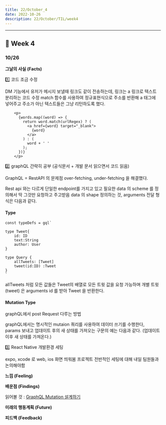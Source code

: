 ```yaml
---
title: 22/October_4
date: 2022-10-26
description: 22/October/TIL/week4
---
```


---

## 🧐 Week 4

### 10/26

**그날의 사실 (Facts)**

1️⃣ 코드 조금 수정

DM 기능에서 유저가 메시지 보낼때 링크도 같이 전송하는데, 링크는 a 링크로 텍스트 분리하는 코드 수정
match 함수를 사용하여 정규표현식으로 주소를 반환해 a 태그에 넣어주고 주소가 아닌 텍스트들은 그냥 리턴하도록 했다.
```TS
    <p>
      {words.map((word) => {
        return word.match(urlRegex) ? (
          <a href={word} target="_blank">
            {word}
          </a>
        ) : (
          word + ' '
        );
      })}
    </p>
```

2️⃣ graphQL 간략히 공부 (공식문서 + 개발 문서 읽으면서 코드 읽음)

GraphQL = 
RestAPI 의  문제점 over-fetching, under-fetching 을 해결했다.

Rest api 와는 다르게 단일한 endpoint를 가지고 있고 필요한 data 의 scheme 를 정의해서 딱 그것만 요청하고 주고받음 
data 의 shape 정의하는 것, arguments 전달 형식은 다음과 같다. 
#### Type 
```JS
const typeDefs = gql`

type Tweet{
    id: ID
    text:String
    author: User
}

type Query {
    allTweets: [Tweet]
    tweet(id:ID) :Tweet
}
`
```

allTweets 처럼 모든 값들은 Tweet의 배열로 모든 트윗 값을 요청 가능하며 
개별 트윗 (tweet) 은 arguments id 를 받아 Tweet 을 반환한다.

#### Mutation Type 
graphQL에서 post Request 다루는 방법

graphQL에서는 명시적인 mutaion 쿼리를 사용하여 데이터 쓰기를 수행한다,  
params 보내고 업데이트 후의 새 상태를 가져오는 구문의 예는 다음과 같다. (업데이트 이후 새 상태를 가져온다.)


3️⃣ React Native 개발환경 세팅

expo, xcode 로 web, ios 화면 띄워봄 
프로젝트 전반적인 세팅에 대해 내일 팀원들과 논의해야함


**느낌 (Feeling)**


**배운점 (Findings)**

읽어볼 것 : [GraphQL Mutation 설계하기](https://fe-developers.kakaoent.com/2022/220113-designing-graphql-mutation/)

**미래의 행동계획 (Future)**

**피드백 (Feedback)**
